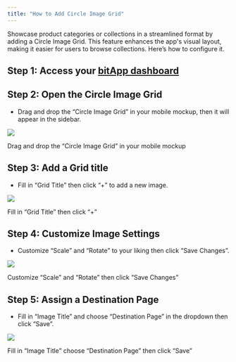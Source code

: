 ```yaml
---
title: "How to Add Circle Image Grid"
---
```


Showcase product categories or collections in a streamlined format by adding a Circle Image Grid. This feature enhances the app's visual layout, making it easier for users to browse collections. Here’s how to configure it.

## **Step 1: Access your** [**bitApp dashboard**](https://app.bitbybit.studio/bitapp/design)

## **Step 2: Open the Circle Image Grid**

- Drag and drop the “Circle Image Grid” in your mobile mockup, then it will appear in the sidebar.

![](https://cdn.prod.website-files.com/659655f5b20d395a5c69efcf/66d953e684c263906f2821d5_AD_4nXeus94KllSQ3ElIlNA_mD--fMW6duzL463nFKRmv1x8zYXdFoXavhXw50lzOmTSL41apTaB3mWXsjCh0oJirqHyBfO9AI-OU3uNEQtDeeO4H_QJcsF85fht6vbl3wP4U9qyF5tW-XKRwMBuxLNXxVTSnL8.png)

Drag and drop the “Circle Image Grid” in your mobile mockup‍

## **Step 3: Add a Grid title**

- Fill in “Grid Title” then click “\+” to add a new image.

![](https://cdn.prod.website-files.com/659655f5b20d395a5c69efcf/66d8233b665df650f7a2dfd4_AD_4nXcsQlWYl1r7OQ3qDMw6vnr1VhgD8SiFLDF-IyR8jTOIsqEYIYmMN_g4xv0qTDRZgvhHtmDqin1nHGRlEUUC_6W48hPBQNiQXZsilVdN54JvqiK6vYFlDpAdc_ADy6gN3w10j-T7Tp7csf-3jtiO0IHez2Du.png)

Fill in “Grid Title” then click “\+” ‍

## **Step 4: Customize Image Settings**

- Customize “Scale” and “Rotate” to your liking then click “Save Changes”.

![](https://cdn.prod.website-files.com/659655f5b20d395a5c69efcf/66d8233f59b33a09de6f053a_AD_4nXeTpwEB7JVpkcQDh5SthOM-rWUEmtkrzUexyohUI3pdoWB1ohpSLZ-R90U6rpK-56OFV48fIP_DauZaiUbXCzMHZS0Un9uoUYrw7Hrm55Rr78A7U18_nyTUYjKs_6sB3d8JWjyaqMn84_wW7rYU-gOqM6JS.png)

Customize “Scale” and “Rotate” then click “Save Changes”‍

## **Step 5: Assign a Destination Page**

- Fill in “Image Title” and choose “Destination Page” in the dropdown then click “Save”.

![](https://cdn.prod.website-files.com/659655f5b20d395a5c69efcf/66d953e6c8e580037cee72e9_AD_4nXcOWQhOszhFbKUstt7NhWmO9ujiVuA_MYnnoggmiw4kZHVLmXQr37ejGvyApQx_e8upgOPasuhODJ_Yxl1ngl3mArfc5el4AByWbyXlFOgnpXtCMeUCcQBOpe41vW8gaPL0CC5HUeC0PMVDOVLS9G5eQb9c.png)

Fill in “Image Title” choose “Destination Page” then click “Save”
